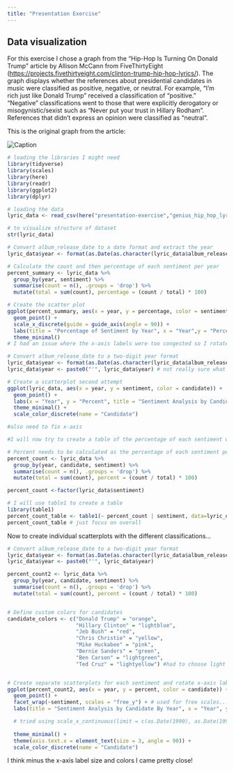 ```yaml
---
title: "Presentation Exercise"
---
```


## Data visualization

For this exercise I chose a graph from the "Hip-Hop Is Turning On Donald Trump" article by Allison McCann from FiveThirtyEight (<https://projects.fivethirtyeight.com/clinton-trump-hip-hop-lyrics/>). The graph displays whether the references about presidential candidates in music were classified as positive, negative, or neutral. For example, “I’m rich just like Donald Trump” received a classification of “positive.” “Negative” classifications went to those that were explicitly derogatory or misogynistic/sexist such as “Never put your trust in Hillary Rodham”. References that didn’t express an opinion were classified as "neutral".

This is the original graph from the article:

![Caption](Reference.png)\

```r
# loading the libraries I might need
library(tidyverse)
library(scales)
library(here)
library(readr)
library(ggplot2)
library(dplyr)

# loading the data 
lyric_data <- read_csv(here("presentation-exercise","genius_hip_hop_lyrics.csv")) 

# to visualize structure of dataset
str(lyric_data) 

```

```r

# Convert album_release_date to a date format and extract the year
lyric_data$year <- format(as.Date(as.character(lyric_data$album_release_date), format = "%Y"), "%Y")

# Calculate the count and then percentage of each sentiment per year
percent_summary <- lyric_data %>%
  group_by(year, sentiment) %>%
  summarise(count = n(), .groups = 'drop') %>%
  mutate(total = sum(count), percentage = (count / total) * 100)

# Create the scatter plot 
ggplot(percent_summary, aes(x = year, y = percentage, color = sentiment)) +
  geom_point() +
  scale_x_discrete(guide = guide_axis(angle = 90)) +
  labs(title = "Percentage of Sentiment by Year", x = "Year",y = "Percentage", color = "Sentiment") +
  theme_minimal()
# I had an issue where the x-axis labels were too congested so I rotated them 90 degress by following the code written on https://stackoverflow.com/questions/1330989/rotating-and-spacing-axis-labels-in-ggplot2
```

```r
# Convert album_release_date to a two-digit year format
lyric_data$year <- format(as.Date(as.character(lyric_data$album_release_date), format = "%Y"), "%y")
lyric_data$year <- paste0("'", lyric_data$year) # not really sure what this means used chatGPT on this part

# Create a scatterplot second attempt
ggplot(lyric_data, aes(x = year, y = sentiment, color = candidate)) +
  geom_point() +
  labs(x = "Year", y = "Percent", title = "Sentiment Analysis by Candidate By Year") +
  theme_minimal() +
  scale_color_discrete(name = "Candidate")

#also need to fix x-axis
```

```r
#I will now try to create a table of the percentage of each sentiment within the lyric_data dataset

# Percent needs to be calculated as the percentage of each sentiment per year and candidate
percent_count <- lyric_data %>%
  group_by(year, candidate, sentiment) %>%
  summarise(count = n(), .groups = 'drop') %>%
  mutate(total = sum(count), percent = (count / total) * 100)

percent_count <-factor(lyric_data$sentiment)

# I will use table1 to create a table
library(table1) 
percent_count_table <- table1(~ percent_count | sentiment, data=lyric_data)
percent_count_table # just focus on overall

```

Now to create individual scatterplots with the different classifications...

```r

# Convert album_release_date to a two-digit year format
lyric_data$year <- format(as.Date(as.character(lyric_data$album_release_date), format = "%Y"), "%y")
lyric_data$year <- paste0("'", lyric_data$year)

percent_count2 <- lyric_data %>%
  group_by(year, candidate, sentiment) %>%
  summarise(count = n(), .groups = 'drop') %>%
  mutate(total = sum(count), percent = (count / total) * 100)


# Define custom colors for candidates
candidate_colors <- c("Donald Trump" = "orange", 
                      "Hillary Clinton" = "lightblue", 
                      "Jeb Bush" = "red", 
                      "Chris Christie" = "yellow", 
                      "Mike Huckabee" = "pink", 
                      "Bernie Sanders" = "green", 
                      "Ben Carson" = "lightgreen", 
                      "Ted Cruz" = "lightyellow") #had to choose light yellow because light red was not an option and light pink was too close to pink


# Create separate scatterplots for each sentiment and rotate x-axis labels by 90 degrees
ggplot(percent_count2, aes(x = year, y = percent, color = candidate)) +
  geom_point() +
  facet_wrap(~sentiment, scales = "free_y") + # used for free scales...
  labs(title = "Sentiment Analysis by Candidate By Year", x = "Year", y = "Percent") +

  # tried using scale_x_continuous(limit = c(as.Date(1990), as.Date(1995), as.Date(2000), as.Date(2005), as.Date(2010), as.Date(2015))) + to select for specific year but did not work
  
  theme_minimal() +
  theme(axis.text.x = element_text(size = 3, angle = 90)) +
  scale_color_discrete(name = "Candidate")


```

I think minus the x-axis label size and colors I came pretty close!
